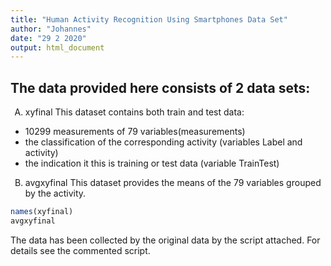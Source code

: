 ```yaml
---
title: "Human Activity Recognition Using Smartphones Data Set"
author: "Johannes"
date: "29 2 2020"
output: html_document
---
```


## The data provided here consists of 2 data sets:
A) xyfinal
This dataset contains both train and test data:
- 10299 measurements of 79 variables(measurements)
- the classification of the corresponding activity (variables Label and activity)
- the indication it this is training or test data (variable TrainTest)
B) avgxyfinal
This dataset provides the means of the 79 variables grouped by the activity.


```r
names(xyfinal)
avgxyfinal
```

The data has been collected by the original data by the script attached. For details see the commented script.

